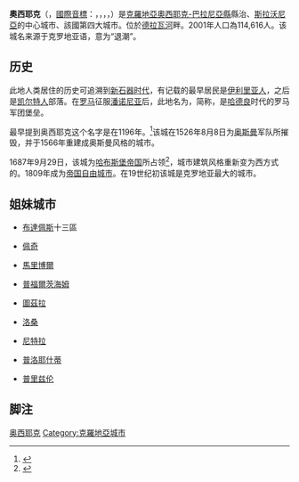 {{Infobox settlement
| name                            = 奧西耶克
| official_name                   = ''Grad Osijek''<br />奧西耶克市
| settlement_type                 = {{link-en|克羅地亞城鎮列表|List of cities and towns in Croatia|城市}}
| image_skyline                   = {{Photomontage|position=center
|photo1a =
|photo2a = Katedrala Sv. Petra i Pavla - panoramio (1).jpg
|photo2b = Sudbena palata - panoramio.jpg
|photo3a = Arheološki muzej - panoramio.jpg
|photo3b = Hrvatsko narodno kazalište - panoramio.jpg
|photo4a = Palača Slavonske Generalkomande 2012.jpg
   |size = 250
   |spacing = 1
   |color = #FFFFFFu
   |border = 0
   |foot_montage = 頂：舊城景觀；中左：奧西耶克聯合主教座堂；中右：法庭宮；下左：考古博物館；下右：克羅地亞國家劇院；底：斯拉沃尼亞將軍命令宮}}
| image_caption                   = 
| image_flag                      = Flag of Osijek.svg
| image_shield                    = Coat of arms of Osijek.png
| nickname                        = ''Grad na Dravi''（德拉瓦河上的城市）、"Nepokoreni grad"（未被佔領的城市）
| motto                           = 
| pushpin_map                     = Croatia
| pushpin_map_caption             = 奧西耶克在克羅地亞的位置
| coordinates                     = {{coord|45|33|27.11|N|18|40|46.52|E|region:HR|display=inline,title}}
| subdivision_type                = [[國家列表|國家]]
| subdivision_name                = {{flag|Croatia}}
| subdivision_type1               = [[克羅埃西亞行政區劃|縣]]
| subdivision_name1               = [[File:Zastava_Osječko-baranjske_županije.png|border]] [[奧西耶克-巴拉尼亞縣|奧西耶克-巴拉尼亞縣]]
| subdivision_type2               = 
| subdivision_name2               = 
| established_title               = 
| established_date                = 
| government_type                 = 
| leader_title                    = 市長
| leader_name                     = Ivan Vrkić
| leader_party                    = 獨立
| leader_title1                   = 市議會
| leader_name1                    = {{Collapsible list
 |title   = 35名議員
 |frame_style= border: none; padding: 0;
 |list_style=text-align:left;display:none;
 |1     =• [[克羅埃西亞社會民主黨|SDP]]、{{link-en|克羅地亞人民黨-自由民主|Croatian People's Party - Liberal Democrats|HNS}}、{{link-en|克羅地亞農民黨|Croatian Peasant Party|HSS}}、ANU（10）、{{link-en|獨立列表之橋|Bridge of Independent Lists|MOST}}<!--請求更佳翻譯-->（5）、{{link-en|克羅地亞斯拉沃尼亞及巴拉尼亞民主聯盟|Croatian Democratic Alliance of Slavonia and Baranja|HDSSB}}（3）、[[無黨籍|獨立]]（2） - '''20'''
 |2     =• [[克羅地亞民主共同體|HDZ]]（10）
 |3     =• BB (3)
 |4     =• Desno (2)
}}
| area_total_km2                  = 169
| area_land_km2                   = 
| area_water_km2                  = 
| area_urban_km2                  = 
| area_metro_km2                  = 275
| elevation_footnotes             = 
| elevation_m                     = 94
| population_footnotes            = <ref name="census2011"/>
| population_total                = 108,048
| population_as_of                = 2011年普查
| population_density_km2          = auto
| population_urban                = 84,104
| population_metro                = <!--119,647-->
| population_demonym              = Osječanin（男）<br>Osječanka（女）
| timezone                        = [[歐洲中部時間|CET]]
| utc_offset                      = +1
| timezone_DST                    = [[歐洲中部夏令時間|CEST]]
| utc_offset_DST                  = +2
| postal_code_type                = 郵政編號
| postal_code                     = HR-31 000
| area_code                       = 31
| blank_name                      = [[車輛號牌|車輛登記]]
| blank_info                      = {{link-en|克羅地亞車輛號牌|Vehicle registration plates of Croatia|OS}}
| blank1_name                     = [[柯本氣候分類法|氣候]]
| blank1_info                     = [[海洋性氣候|Cfb]]
| website                         = {{URL|http://www.osijek.hr/en/}} {{en icon}}
| footnotes                       = 
}}
'''奧西耶克'''（{{lang-hr|Osijek}}，[[國際音標|國際音標]]：{{IPA|ˈɔsjɛk}}，{{lang-hu|Eszék}}，{{lang-de|Esseg}}，{{lang-la|Essec}}，{{lang-tr|Ösek}}）是[[克羅地亞|克羅地亞]][[奧西耶克-巴拉尼亞縣|奧西耶克-巴拉尼亞縣]]縣治、[[斯拉沃尼亞|斯拉沃尼亞]]的中心城市、該國第四大城市。位於[[德拉瓦河_(多瑙河)|德拉瓦河]]畔。2001年人口為114,616人。该城名来源于克罗地亚语{{lang|sh|oseka}}，意为“退潮”。

== 历史 ==
此地人类居住的历史可追溯到[[新石器时代|新石器时代]]，有记载的最早居民是[[伊利里亚人|伊利里亚人]]，之后是[[凯尔特人|凯尔特人]]部落。在[[罗马|罗马]]征服[[潘诺尼亚|潘诺尼亚]]后，此地名为{{lang|la|Colonia Aelia Mursa}}，简称{{lang|la|Mursa}}，是[[哈德良|哈德良]]时代的罗马军团堡垒。

最早提到奥西耶克这个名字是在1196年。<ref name="Stallaerts2010">{{cite book|last=Stallaerts|first=Robert|title=Historical dictionary of Croatia|url=http://books.google.com/books?id=NSjRbIz4iDkC&pg=PA239|accessdate=15 October 2011|date=28 February 2010|publisher=Scarecrow Press|isbn=978-0-8108-6750-5|page=239|archive-date=2020-02-10|archive-url=https://web.archive.org/web/20200210205604/https://books.google.com/books?id=NSjRbIz4iDkC&pg=PA239|dead-url=no}}</ref>该城在1526年8月8日为[[奥斯曼|奥斯曼]]军队所摧毁，并于1566年重建成奥斯曼风格的城市。

1687年9月29日，该城为[[哈布斯堡帝国|哈布斯堡帝国]]所占领<ref name=Osijek-history>{{cite news|url=http://www.osijek.hr/en/content/view/full/3374|title=Osijek after the Turks|publisher=City of Osijek|year=2010|accessdate=2013-09-16|deadurl=yes|archiveurl=https://web.archive.org/web/20131008174818/http://www.osijek.hr/en/content/view/full/3374|archivedate=2013-10-08}}</ref>，城市建筑风格重新变为西方式的。1809年成为[[帝国自由城市|帝国自由城市]]。在19世纪初该城是克罗地亚最大的城市。

== 姐妹城市 ==
* {{HUN}}[[布達佩斯|布達佩斯]]十三區
* {{HUN}}[[佩奇|佩奇]]  
* {{SLO}}[[馬里博爾|馬里博爾]]
* {{GER}}[[普福爾茨海姆|普福爾茨海姆]]
* {{BIH}}[[圖茲拉|圖茲拉]]
* {{SUI}}[[洛桑|洛桑]]
* {{SVK}}[[尼特拉|尼特拉]]
* {{ROM}}[[普洛耶什蒂|普洛耶什蒂]]
* {{flag|Kosovo}}[[普里兹伦|普里兹伦]]

== 脚注 ==
{{Commons Category|Osijek}}
<references />

{{Authority control}}
[[Category:奥西耶克|]]
[[Category:克羅地亞城市|Category:克羅地亞城市]]
